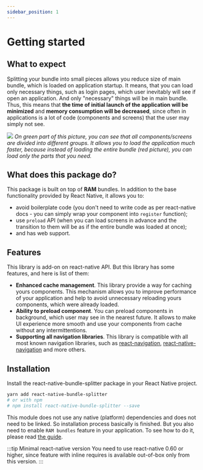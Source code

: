 ```yaml
---
sidebar_position: 1
---
```


# Getting started

## What to expect

Splitting your bundle into small pieces allows you reduce size of main bundle, which is loaded on application startup. It means, that you can load only necessary things, such as login pages, which user inevitably will see if open an application. And only "necessary" things will be in main bundle. Thus, this means that **the time of initial launch of the application will be minimized** and **memory consumption will be decreased**, since often in applications is a lot of code (components and screens) that the user may simply not see.


<p style={{ textAlign: "center" }}>
  <img src={BundleSplittingImageUrl}></img>
  <i>
    On green part of this picture, you can see that all components/screens are
    divided into different groups. It allows you to load the application much
    faster, because instead of loading the entire bundle (red picture), you can
    load only the parts that you need.
  </i>
</p>

## What does this package do?

This package is built on top of **RAM** bundles. In addition to the base functionality provided by React Native, it allows you to:

- avoid boilerplate code (you don't need to write code as per react-native docs - you can simply wrap your component into `register` function);
- use `preload` API (when you can load screens in advance and the transition to them will be as if the entire bundle was loaded at once);
- and has web support.

## Features

This library is add-on on react-native API. But this library has some features, and here is list of them:

- **Enhanced cache management**. This library provide a way for caching yours components. This mechanism allows you to improve performance of your application and help to avoid unnecessary reloading yours components, which were already loaded.
- **Ability to preload component**. You can preload components in background, which user may see in the nearest future. It allows to make UI experience more smooth and use your components from cache without any intermittentions.
- **Supporting all navigation libraries**. This library is compatible with all most known navigation libraries, such as [react-navigation](https://reactnavigation.org/), [react-native-navigation](https://wix.github.io/react-native-navigation/#/) and more others.

## Installation

Install the react-native-bundle-splitter package in your React Native project.

```bash
yarn add react-native-bundle-splitter
# or with npm
# npm install react-native-bundle-splitter --save
```

This module does not use any native (platform) dependencies and does not need to be linked. So installation process basically is finished. But you also need to enable `RAM bundles` feature in your application. To see how to do it, please read [the guide](./enabling-ram-bundle).

:::tip Minimal react-native version
You need to use react-native 0.60 or higher, since feature with inline requires is available out-of-box only from this version.
:::
